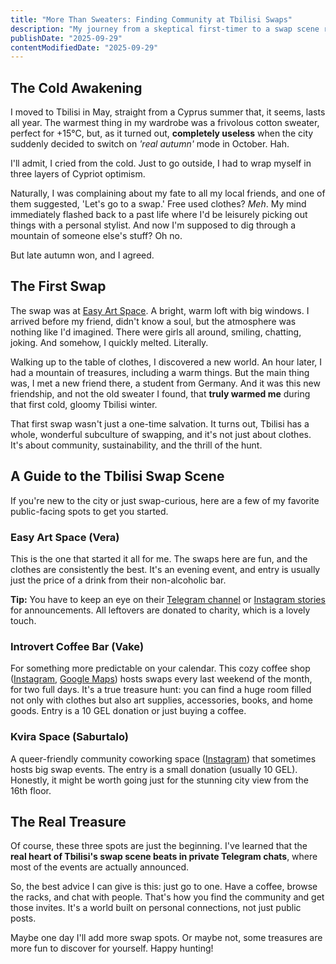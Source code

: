 ```yaml
---
title: "More Than Sweaters: Finding Community at Tbilisi Swaps"
description: "My journey from a skeptical first-timer to a swap scene regular. A guide to the best public (and secret) clothes swaps in Tbilisi, Georgia."
publishDate: "2025-09-29"
contentModifiedDate: "2025-09-29"
---
```


## The Cold Awakening

I moved to Tbilisi in May, straight from a Cyprus summer that, it seems, lasts all year. The warmest thing in my wardrobe was a frivolous cotton sweater, perfect for +15°C, but, as it turned out, **completely useless** when the city suddenly decided to switch on _'real autumn'_ mode in October. Hah.

I'll admit, I cried from the cold. Just to go outside, I had to wrap myself in three layers of Cypriot optimism.

Naturally, I was complaining about my fate to all my local friends, and one of them suggested, 'Let's go to a swap.' Free used clothes? _Meh_. My mind immediately flashed back to a past life where I'd be leisurely picking out things with a personal stylist. And now I'm supposed to dig through a mountain of someone else's stuff? Oh no.

But late autumn won, and I agreed.

## The First Swap

The swap was at [Easy Art Space](https://maps.app.goo.gl/M9cAGUuGCcMziKEs6). A bright, warm loft with big windows. I arrived before my friend, didn't know a soul, but the atmosphere was nothing like I'd imagined. There were girls all around, smiling, chatting, joking. And somehow, I quickly melted. Literally.

Walking up to the table of clothes, I discovered a new world. An hour later, I had a mountain of treasures, including a warm things. But the main thing was, I met a new friend there, a student from Germany. And it was this new friendship, and not the old sweater I found, that **truly warmed me** during that first cold, gloomy Tbilisi winter.

That first swap wasn't just a one-time salvation. It turns out, Tbilisi has a whole, wonderful subculture of swapping, and it's not just about clothes. It's about community, sustainability, and the thrill of the hunt.

## A Guide to the Tbilisi Swap Scene

If you're new to the city or just swap-curious, here are a few of my favorite public-facing spots to get you started.

### Easy Art Space (Vera)

This is the one that started it all for me. The swaps here are fun, and the clothes are consistently the best. It's an evening event, and entry is usually just the price of a drink from their non-alcoholic bar.

**Tip:** You have to keep an eye on their [Telegram channel](https://t.me/easy_art_tbilisi) or [Instagram stories](https://www.instagram.com/easy_art_tbilisi/) for announcements. All leftovers are donated to charity, which is a lovely touch.

### Introvert Coffee Bar (Vake)

For something more predictable on your calendar. This cozy coffee shop ([Instagram](https://www.instagram.com/introvert.coffee.bar/), [Google Maps](https://maps.app.goo.gl/uhTKwF9nD4QpzxJL9)) hosts swaps every last weekend of the month, for two full days. It's a true treasure hunt: you can find a huge room filled not only with clothes but also art supplies, accessories, books, and home goods. Entry is a 10 GEL donation or just buying a coffee.

### Kvira Space (Saburtalo)

A queer-friendly community coworking space ([Instagram](https://www.instagram.com/kvira_space/)) that sometimes hosts big swap events. The entry is a small donation (usually 10 GEL). Honestly, it might be worth going just for the stunning city view from the 16th floor.

## The Real Treasure

Of course, these three spots are just the beginning. I've learned that the **real heart of Tbilisi's swap scene beats in private Telegram chats**, where most of the events are actually announced.

So, the best advice I can give is this: just go to one. Have a coffee, browse the racks, and chat with people. That's how you find the community and get those invites. It's a world built on personal connections, not just public posts.

Maybe one day I'll add more swap spots. Or maybe not, some treasures are more fun to discover for yourself. Happy hunting!
